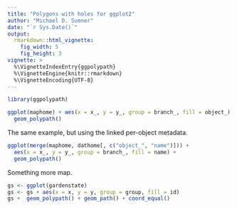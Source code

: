 ---
title: "Polygons with holes for ggplot2"
author: "Michael D. Sumner"
date: "`r Sys.Date()`"
output:
  rmarkdown::html_vignette:
    fig_width: 5
    fig_height: 3
vignette: >
  %\VignetteIndexEntry{ggpolypath}
  %\VignetteEngine{knitr::rmarkdown}
  %\VignetteEncoding{UTF-8}
---

```{r}
library(ggpolypath)

ggplot(maphome) + aes(x = x_, y = y_, group = branch_, fill = object_) +
  geom_polypath()

```

The same example, but using the linked per-object metadata. 

```{r,eval=TRUE}
ggplot(merge(maphome, dathome[, c("object_", "name")])) + 
  aes(x = x_, y = y_, group = branch_, fill = name) + 
  geom_polypath()

```

Something more map. 

```{r, fig.height = 6, fig.width = 6}
gs <- ggplot(gardenstate)
gs <- gs + aes(x = x, y = y, group = group, fill = id)
gs +  geom_polypath() + geom_path() + coord_equal()

```
